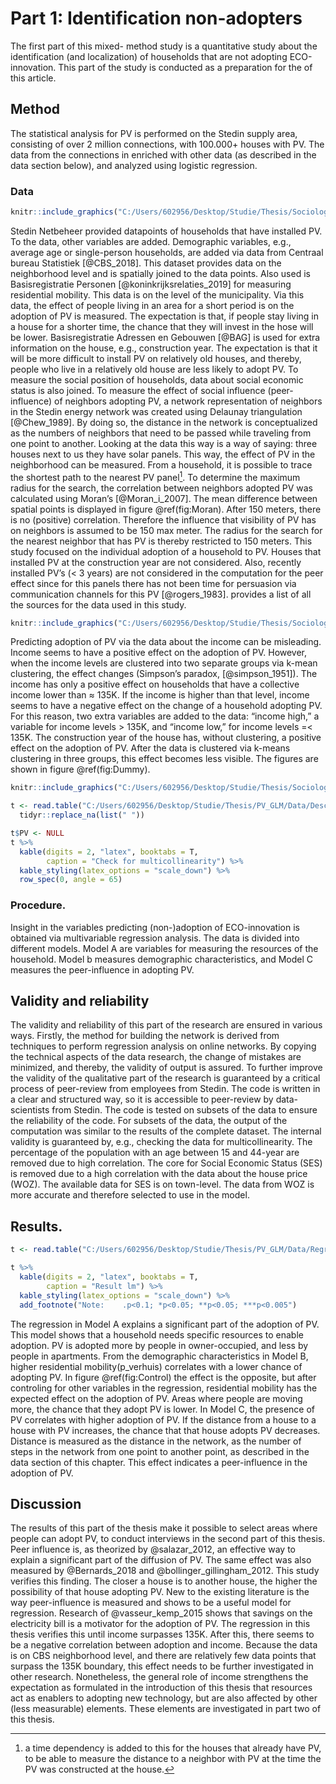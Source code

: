 # Part 1: Identification non-adopters \label{Study1}
The first part of this mixed- method study is a quantitative study about the identification (and localization) of households that are not adopting ECO-innovation. This part of the study is conducted as a preparation for the \hyperref[Study2]{second part} of this article.

## Method
The statistical analysis for PV is performed on the Stedin supply area, consisting of over 2 million connections, with 100.000+ houses with PV. The data from the connections in enriched with other data (as described in the data section below), and analyzed using logistic regression. 

### Data 
```{r Control, fig.cap = "Variables for regression analysis", fig.align = "center", out.width = '100%'}
knitr::include_graphics("C:/Users/602956/Desktop/Studie/Thesis/Sociology thesis/fig/Var_1.png", dpi = 108)
```
Stedin Netbeheer provided datapoints of households that have installed PV. To the data, other variables are added. Demographic variables, e.g., average age or single-person households, are added via data from Centraal bureau Statistiek [@CBS_2018]. This dataset provides data on the neighborhood level and is spatially joined to the data points. Also used is Basisregistratie Personen [@koninkrijksrelaties_2019] for measuring residential mobility. This data is on the level of the municipality. Via this data, the effect of people living in an area for a short period is on the adoption of PV is measured. The expectation is that, if people stay living in a house for a shorter time, the chance that they will invest in the hose will be lower. Basisregistratie Adressen en Gebouwen [@BAG] is used for extra information on the house, e.g., construction year. The expectation is that it will be more difficult to install PV on relatively old houses, and thereby, people who live in a relatively old house are less likely to adopt PV. To measure the social position of households,  data about social economic status is also joined.  To measure the effect of social influence (peer-influence) of neighbors adopting PV, a network representation of neighbors in the Stedin energy network was created using Delaunay triangulation [@Chew_1989]. By doing so, the distance in the network is conceptualized as the numbers of neighbors that need to be passed while traveling from one point to another. Looking at the data this way is a way of saying: three houses next to us they have solar panels. This way, the effect of PV in the neighborhood can be measured. From a household, it is possible to trace the shortest path to the nearest PV panel^[a time dependency is added to this for the houses that already have PV, to be able to measure the distance to a neighbor with PV at the time the PV was constructed at the house.]. To determine the maximum radius for the search,  the correlation between neighbors adopted PV was calculated using Moran's [@Moran_i_2007]. The mean difference between spatial points is displayed in figure \@ref(fig:Moran). After 150 meters, there is no (positive) correlation. Therefore the influence that visibility of PV has on neighbors is assumed to be 150 max meter.  The radius for the search for the nearest neighbor that has PV is thereby restricted to 150 meters. This study focused on the individual adoption of a household to PV. Houses that installed PV at the construction year are not considered. Also, recently installed PV's (< 3 years) are not considered in the computation for the peer effect since for this panels there has not been time for persuasion via communication channels for this PV [@rogers_1983]. \hyperref[DATA_APP]{Appendix I} provides a list of all the sources for the data used in this study.
```{r Moran, fig.cap = "Moran's I for spatial correlation, to measure social influence of PV in the neighborhood ", fig.align = "center", out.width = '75%'}
knitr::include_graphics("C:/Users/602956/Desktop/Studie/Thesis/Sociology thesis/fig/Autocorrelatie.png", dpi = 108)
```
Predicting adoption of PV via the data about the income can be misleading. Income seems to have a positive effect on the adoption of PV. However, when the income levels are clustered into two separate groups via k-mean clustering, the effect changes (Simpson's paradox, [@simpson_1951]). The income has only a positive effect on households that have a collective income lower than $\approx$ 135K. If the income is higher than that level, income seems to have a negative effect on the change of a household adopting PV. For this reason, two extra variables are added to the data: "income high," a variable for income levels > 135K, and "income low," for income levels =< 135K. The construction year of the house has, without clustering, a positive effect on the adoption of PV. After the data is clustered via k-means clustering in three groups, this effect becomes less visible. The figures are shown in figure \@ref(fig:Dummy).
```{r Dummy, fig.cap = "Clustering of variables for collective income of a household and construction year of the houses", fig.align = "center", out.width = '100%'}
knitr::include_graphics("C:/Users/602956/Desktop/Studie/Thesis/Sociology thesis/fig/Dummy.png", dpi = 108)

```
```{r multicollinearity, fig.cap = "Check fror multicollinearity", fig.align = "center", out.width = '100%', results = "asis"}
t <- read.table("C:/Users/602956/Desktop/Studie/Thesis/PV_GLM/Data/Desctipt.txt", sep = ";") %>%
  tidyr::replace_na(list(" ")) 

t$PV <- NULL
t %>%
  kable(digits = 2, "latex", booktabs = T,
        caption = "Check for multicollinearity") %>%
  kable_styling(latex_options = "scale_down") %>% 
  row_spec(0, angle = 65)
```
### Procedure. 
Insight in the variables predicting (non-)adoption of ECO-innovation is obtained via multivariable regression analysis. The data is divided into different models. Model A are variables for measuring the resources of the household. Model b measures demographic characteristics, and Model C measures the peer-influence in adopting PV. 

## Validity and reliability  
The validity and reliability of this part of the research are ensured in various ways. Firstly, the method for building the network is derived from techniques to perform regression analysis on online networks. By copying the technical aspects of the data research, the change of mistakes are minimized, and thereby, the validity of output is assured. To further improve the validity of the qualitative part of the research is guaranteed by a critical process of peer-review from employees from Stedin. The code is written in a clear and structured way, so it is accessible to peer-review by data-scientists from Stedin. The code is tested on subsets of the data to ensure the reliability of the code. For subsets of the data, the output of the computation was similar to the results of the complete dataset. The internal validity is guaranteed by, e.g., checking the data for multicollinearity. The percentage of the population with an age between 15 and 44-year are removed due to high correlation. The core for Social Economic Status (SES) is removed due to a high correlation with the data about the house price (WOZ). The available data for SES is on town-level. The data from WOZ is more accurate and therefore selected to use in the model. 

## Results.
```{r regressie, fig.cap = "Result lm", fig.align = "center", out.width = '100%', results = "asis"}
t <- read.table("C:/Users/602956/Desktop/Studie/Thesis/PV_GLM/Data/Regressie.txt", sep = ";")

t %>%
  kable(digits = 2, "latex", booktabs = T,
        caption = "Result lm") %>%
  kable_styling(latex_options = "scale_down") %>%
  add_footnote("Note:    .p<0.1; *p<0.05; **p<0.05; ***p<0.005")
```
The regression in Model A explains a significant part of the adoption of PV. This model shows that a household needs specific resources to enable adoption. PV is adopted more by people in owner-occupied, and less by people in apartments. From the demographic characteristics in Model B, higher residential mobility(p_verhuis) correlates with a lower chance of adopting PV.  In figure \@ref(fig:Control) the effect is the opposite, but after controling for other variables in the regression, residential mobility has the expected effect on the adoption of PV. Areas where people are moving more, the chance that they adopt PV is lower. In Model C, the presence of PV correlates with higher adoption of PV. If the distance from a house to a house with PV increases, the chance that that house adopts PV decreases. Distance is measured as the distance in the network, as the number of steps in the network from one point to another point, as described in the data section of this chapter. This effect indicates a peer-influence in the adoption of PV. 

## Discussion
The results of this part of the thesis make it possible to select areas where people can adopt PV, to conduct interviews in the second part of this thesis. Peer influence is, as theorized by @salazar_2012, an effective way to explain a significant part of the diffusion of PV. The same effect was also measured by @Bernards_2018 and @bollinger_gillingham_2012. This study verifies this finding. The closer a house is to another house, the higher the possibility of that house adopting PV. New to the existing literature is the way peer-influence is measured and shows to be a useful model for regression. Research of @vasseur_kemp_2015 shows that savings on the electricity bill is a motivator for the adoption of PV. The regression in this thesis verifies this until income surpasses 135K. After this, there seems to be a negative correlation between adoption and income. Because the data is on CBS neighborhood level, and there are relatively few data points that surpass the 135K boundary, this effect needs to be further investigated in other research. Nonetheless, the general role of income strengthens the expectation as formulated in the introduction of this thesis that resources act as enablers to adopting new technology, but are also affected by other (less measurable) elements. These elements are investigated in part two of this thesis. 